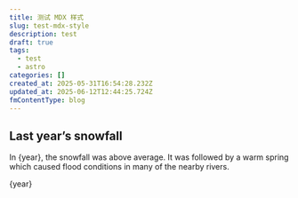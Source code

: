 ```yaml
---
title: 测试 MDX 样式
slug: test-mdx-style
description: test
draft: true
tags:
  - test
  - astro
categories: []
created_at: 2025-05-31T16:54:28.232Z
updated_at: 2025-06-12T12:44:25.724Z
fmContentType: blog
---
```



## Last year’s snowfall

In {year}, the snowfall was above average.
It was followed by a warm spring which caused
flood conditions in many of the nearby rivers.

{year}
